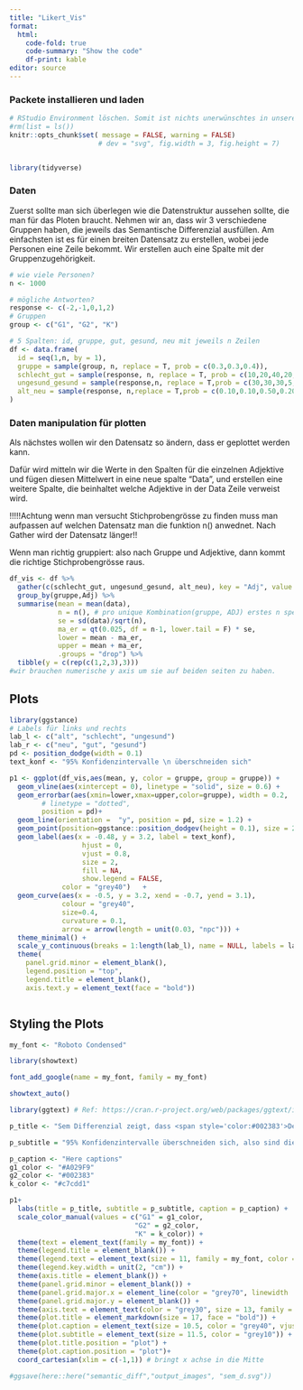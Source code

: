 ```yaml
---
title: "Likert_Vis"
format:
  html:
    code-fold: true
    code-summary: "Show the code"
    df-print: kable
editor: source
---
```



### Packete installieren und laden

```r
# RStudio Environment löschen. Somit ist nichts unerwünschtes in unserer Arbeitsfläche
#rm(list = ls())
knitr::opts_chunk$set( message = FALSE, warning = FALSE)
                      # dev = "svg", fig.width = 3, fig.height = 7)


library(tidyverse)

```

### Daten 

Zuerst sollte man sich überlegen wie die Datenstruktur aussehen sollte, die man für das Ploten braucht. Nehmen wir an, dass wir 3 verschiedene Gruppen haben, die jeweils das Semantische Differenzial ausfüllen. 
Am einfachsten ist es für einen breiten Datensatz zu erstellen, wobei jede Personen eine Zeile bekommt. Wir erstellen auch eine Spalte mit der Gruppenzugehörigkeit.

```r
# wie viele Personen?
n <- 1000

# mögliche Antworten?
response <- c(-2,-1,0,1,2)
# Gruppen
group <- c("G1", "G2", "K")

# 5 Spalten: id, gruppe, gut, gesund, neu mit jeweils n Zeilen
df <- data.frame(
  id = seq(1,n, by = 1),
  gruppe = sample(group, n, replace = T, prob = c(0.3,0.3,0.4)),
  schlecht_gut = sample(response, n, replace = T, prob = c(10,20,40,20,10)),
  ungesund_gesund = sample(response,n, replace = T,prob = c(30,30,30,5,5)),
  alt_neu = sample(response, n,replace = T,prob = c(0.10,0.10,0.50,0.20,0.1))
)
```

### Daten manipulation für plotten

Als nächstes wollen wir den Datensatz so ändern, dass er geplottet werden kann. 

Dafür wird mitteln wir die Werte in den Spalten für die einzelnen Adjektive und fügen diesen Mittelwert in eine neue spalte "Data", und erstellen eine weitere Spalte, die beinhaltet welche Adjektive in der Data Zeile verweist wird.

!!!!!Achtung wenn man versucht Stichprobengrösse zu finden muss man aufpassen auf welchen Datensatz man die funktion n() anwednet. Nach Gather wird der Datensatz länger!!

Wenn man richtig gruppiert: also nach Gruppe und Adjektive, dann kommt die richtige Stichprobengrösse raus. 

```r

df_vis <- df %>% 
  gather(c(schlecht_gut, ungesund_gesund, alt_neu), key = "Adj", value = "data") %>% 
  group_by(gruppe,Adj) %>% 
  summarise(mean = mean(data),
            n = n(), # pro unique Kombination(gruppe, ADJ) erstes n speichern  
            se = sd(data)/sqrt(n),
            ma_er = qt(0.025, df = n-1, lower.tail = F) * se,
            lower = mean - ma_er,
            upper = mean + ma_er,
            .groups = "drop") %>% 
  tibble(y = c(rep(c(1,2,3),3)))
#wir brauchen numerische y axis um sie auf beiden seiten zu haben.


```

## Plots 

```r
library(ggstance)
# Labels für links und rechts
lab_l <- c("alt", "schlecht", "ungesund")
lab_r <- c("neu", "gut", "gesund")
pd <- position_dodge(width = 0.1)
text_konf <- "95% Konfidenzintervalle \n überschneiden sich"

p1 <- ggplot(df_vis,aes(mean, y, color = gruppe, group = gruppe)) + 
  geom_vline(aes(xintercept = 0), linetype = "solid", size = 0.6) + 
  geom_errorbar(aes(xmin=lower,xmax=upper,color=gruppe), width = 0.2,
        # linetype = "dotted",
        position = pd)+
  geom_line(orientation =  "y", position = pd, size = 1.2) + 
  geom_point(position=ggstance::position_dodgev(height = 0.1), size = 2.5, fill = "white",shape=21) +
  geom_label(aes(x = -0.48, y = 3.2, label = text_konf), 
                  hjust = 0, 
                  vjust = 0.8, 
                  size = 2,
                  fill = NA,
                  show.legend = FALSE,
             color = "grey40")   +
  geom_curve(aes(x = -0.5, y = 3.2, xend = -0.7, yend = 3.1), 
             colour = "grey40", 
             size=0.4, 
             curvature = 0.1,
             arrow = arrow(length = unit(0.03, "npc"))) +
  theme_minimal() +
  scale_y_continuous(breaks = 1:length(lab_l), name = NULL, labels = lab_l ,sec.axis = sec_axis(trans = ~., breaks = 1:length(lab_r), labels = lab_r))+
  theme(
    panel.grid.minor = element_blank(),
    legend.position = "top",
    legend.title = element_blank(),
    axis.text.y = element_text(face = "bold"))



```

## Styling the Plots

```r
my_font <- "Roboto Condensed"

library(showtext)

font_add_google(name = my_font, family = my_font)

showtext_auto()

library(ggtext) # Ref: https://cran.r-project.org/web/packages/ggtext/index.html
```

```r
p_title <- "Sem Differenzial zeigt, dass <span style='color:#002383'>Design 1</span> gut ankommt und <span style= 'color:#A029F9'>Design 2</span> nicht.<br><span style='color:#c7cdd1'>Kontrolldesign</span> ist in grau."

p_subtitle = "95% Konfidenzintervalle überschneiden sich, also sind die Unterschiede nicht signifikant"

p_caption <- "Here captions"
g1_color <- "#A029F9"
g2_color <- "#002383"
k_color <- "#c7cdd1" 


```

```r
p1+ 
  labs(title = p_title, subtitle = p_subtitle, caption = p_caption) + 
  scale_color_manual(values = c("G1" = g1_color,
                               "G2" = g2_color, 
                               "K" = k_color)) + 
  theme(text = element_text(family = my_font)) + 
  theme(legend.title = element_blank()) + 
  theme(legend.text = element_text(size = 11, family = my_font, color = "grey10")) + 
  theme(legend.key.width = unit(2, "cm")) + 
  theme(axis.title = element_blank()) + 
  theme(panel.grid.minor = element_blank()) + 
  theme(panel.grid.major.x = element_line(color = "grey70", linewidth  = 0.5, linetype = "dashed")) +
  theme(panel.grid.major.y = element_blank()) +
  theme(axis.text = element_text(color = "grey30", size = 13, family = my_font)) + 
  theme(plot.title = element_markdown(size = 17, face = "bold")) + 
  theme(plot.caption = element_text(size = 10.5, color = "grey40", vjust = -1.5, hjust = 0)) + 
  theme(plot.subtitle = element_text(size = 11.5, color = "grey10")) + 
  theme(plot.title.position = "plot") +  
  theme(plot.caption.position = "plot")+
  coord_cartesian(xlim = c(-1,1)) # bringt x achse in die Mitte 

#ggsave(here::here("semantic_diff","output_images", "sem_d.svg"))
```


